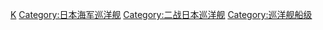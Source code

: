[[Category:日本軍艦艦級|K]]
[[Category:日本海军巡洋舰|Category:日本海军巡洋舰]]
[[Category:二战日本巡洋舰‎|Category:二战日本巡洋舰‎]]
[[Category:巡洋舰船级|Category:巡洋舰船级]]